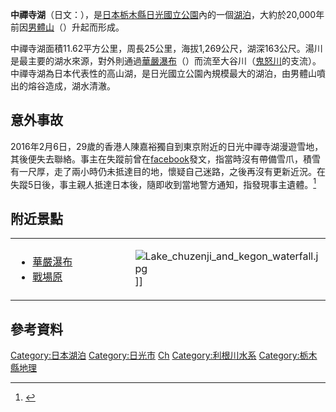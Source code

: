 {{Infobox_lake
 |湖泊名稱 = 中禪寺湖
 |湖泊照片 = Mount nantai and lake chuzenji.jpg
 |湖泊照片標題 = 中禪寺湖
 |測深圖 =
 |測深圖標題 =
 |座標 = {{coord|36|44|N|139|27|E|type:waterbody_region:ZZ}}
 |湖泊類別 = 熔谷
 |流入 = 湯川
 |流出 = 大谷川（鬼怒川的支流）
 |集水區面積 =
 |集水區國家 = 日本
 |湖泊長度 =
 |湖泊闊度 =
 |湖泊面積 = 11.62 km²
 |平均深度 =
 |最深深度 = 163 m
 |水體體積 =
 |湖水停留時間 =
 |湖岸線長度 = 25 km
 |海拔高度 = 1,269 m
 |湖中島嶼 =
 |湖邊城鎮 =
 |type = [[堰塞湖|堰塞湖]]
}}

'''中禪寺湖'''（日文：'''{{lang|ja|中禅寺湖}}'''），是[[日本|日本]][[栃木縣|栃木縣]][[日光國立公園|日光國立公園]]內的一個[[湖泊|湖泊]]，大約於20,000年前因[[男體山|男體山]]（{{lang|ja|男体山}}）升起而形成。

中禪寺湖面積11.62平方公里，周長25公里，海拔1,269公尺，湖深163公尺。湯川是最主要的湖水來源，對外則通過[[華嚴瀑布|華嚴瀑布]]（{{lang|ja|華厳滝}}）而流至大谷川（[[鬼怒川|鬼怒川]]的支流）。中禪寺湖為日本代表性的高山湖，是日光國立公園內規模最大的湖泊，由男體山噴出的熔谷造成，湖水清澈。

==意外事故==
2016年2月6日，29歲的香港人陳嘉裕獨自到東京附近的日光中禪寺湖漫遊雪地，其後便失去聯絡。事主在失蹤前曾在[[facebook|facebook]]發文，指當時沒有帶備雪爪，積雪有一尺厚，走了兩小時仍未抵達目的地，懷疑自己迷路，之後再沒有更新近況。在失蹤5日後，事主親人抵達日本後，隨即收到當地警方通知，指發現事主遺體。<ref>{{cite news|url=http://hk.on.cc/hk/bkn/cnt/news/20160211/bkn-20160211082235719-0211_00822_001.html|title=港男日本雪地失蹤5天　旅程零準備客死異鄉|date=2016年2月11日|newspaper=''[[東方日報_(香港)|東方日報 (香港)]]''|accessdate=2016年10月20日|archive-date=2016年8月19日|archive-url=https://web.archive.org/web/20160819025622/http://hk.on.cc/hk/bkn/cnt/news/20160211/bkn-20160211082235719-0211_00822_001.html|dead-url=no}}</ref>

==附近景點==
{| border=0
|width=250px valign=top|
*[[華嚴瀑布|華嚴瀑布]]
*[[戰場原|戰場原]]
|[[File:Lake_chuzenji_and_kegon_waterfall.jpg|thumb]]]]
|}

==參考資料==
{{reflist}}

{{日本湖泊}}

{{Authority control}}
{{日本地理小作品}}

[[Category:日本湖泊|Category:日本湖泊]]
[[Category:日光市|Category:日光市]]
[[Category:日本百景|Ch]]
[[Category:利根川水系|Category:利根川水系]]
[[Category:栃木縣地理|Category:栃木縣地理]]